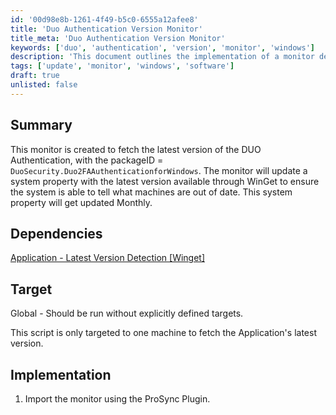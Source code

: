 ```yaml
---
id: '00d98e8b-1261-4f49-b5c0-6555a12afee8'
title: 'Duo Authentication Version Monitor'
title_meta: 'Duo Authentication Version Monitor'
keywords: ['duo', 'authentication', 'version', 'monitor', 'windows']
description: 'This document outlines the implementation of a monitor designed to fetch the latest version of the DUO Authentication application for Windows. It updates a system property with the latest version available through WinGet, ensuring that systems can identify outdated installations. The monitor is set to update monthly and is intended for global deployment.'
tags: ['update', 'monitor', 'windows', 'software']
draft: true
unlisted: false
---
```

## Summary

This monitor is created to fetch the latest version of the DUO Authentication, with the packageID = `DuoSecurity.Duo2FAAuthenticationforWindows`. The monitor will update a system property with the latest version available through WinGet to ensure the system is able to tell what machines are out of date. This system property will get updated Monthly.

## Dependencies

[Application - Latest Version Detection [Winget]](https://proval.itglue.com/DOC-5078775-14466237)

## Target

Global - Should be run without explicitly defined targets.

This script is only targeted to one machine to fetch the Application's latest version.

## Implementation

1. Import the monitor using the ProSync Plugin.













